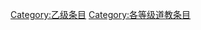 {{catmore1|[[Wikipedia:道教专题|Wikipedia:道教专题]]}}
{{Articles by Quality|topic=道教|project=道教|format=TOC}}
{{emptycat}}

[[Category:乙级条目|Category:乙级条目]]
[[Category:各等级道教条目|Category:各等级道教条目]]